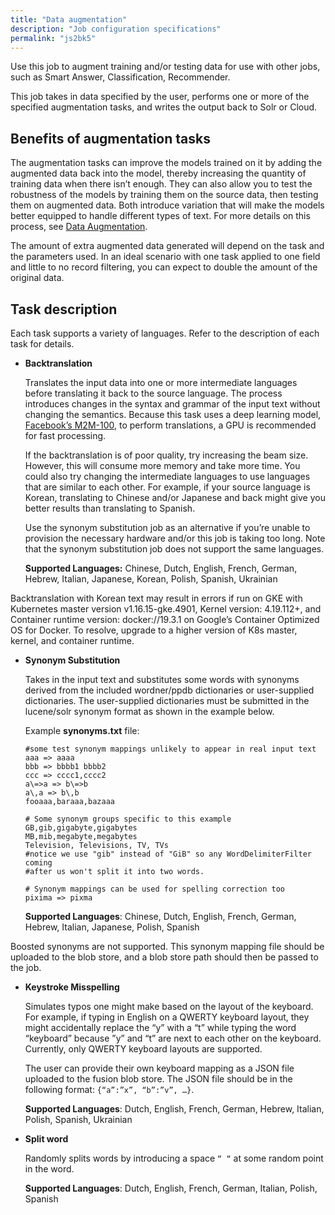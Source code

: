 ```yaml
---
title: "Data augmentation"
description: "Job configuration specifications"
permalink: "js2bk5"
---
```


Use this job to augment training and/or testing data for use with other jobs, such as Smart Answer, Classification, Recommender.

This job takes in data specified by the user, performs one or more of the specified augmentation tasks, and writes the output back to Solr or Cloud.

## Benefits of augmentation tasks

The augmentation tasks can improve the models trained on it by adding the augmented data back into the model, thereby increasing the quantity of training data when there isn’t enough.
They can also allow you to test the robustness of the models by training them on the source data, then testing them on augmented data. Both introduce variation that will make the models
better equipped to handle different types of text. For more details on this process, see [Data Augmentation](https://en.wikipedia.org/wiki/Data_augmentation).

The amount of extra augmented data generated will depend on the task and the parameters used. In an ideal scenario with one task applied to one field and little to no record filtering,
you can expect to double the amount of the original data.

## Task description

Each task supports a variety of languages. Refer to the description of each task for details.

* **Backtranslation**

  Translates the input data into one or more intermediate languages before translating it back to the source language. The process introduces changes in the syntax and
  grammar of the input text without changing the semantics. Because this task uses a deep learning model, [Facebook’s M2M-100](https://arxiv.org/pdf/2010.11125.pdf), to perform
  translations, a GPU is recommended for fast processing.

  If the backtranslation is of poor quality, try increasing the beam size. However, this will consume more memory and take more time. You could also try changing the intermediate languages
  to use languages that are similar to each other. For example, if your source language is Korean, translating to Chinese and/or Japanese and back might give you better results than
  translating to Spanish.

  Use the synonym substitution job as an alternative if you’re unable to provision the necessary hardware and/or this job is taking too long. Note that the synonym substitution job does not
  support the same languages.

  **Supported Languages:** Chinese, Dutch, English, French, German, Hebrew, Italian, Japanese, Korean, Polish, Spanish, Ukrainian

<Note>
Backtranslation with Korean text may result in errors if run on GKE with Kubernetes master version v1.16.15-gke.4901, Kernel version: 4.19.112+, and Container runtime version: docker://19.3.1 on Google’s Container Optimized OS for Docker. To resolve, upgrade to a higher version of K8s master, kernel, and container runtime.
</Note>

* **Synonym Substitution**

  Takes in the input text and substitutes some words with synonyms derived from the included wordner/ppdb dictionaries or user-supplied dictionaries. The user-supplied dictionaries must be submitted in the lucene/solr synonym format as shown in the example below.

  Example **synonyms.txt** file:

  ```
  #some test synonym mappings unlikely to appear in real input text
  aaa => aaaa
  bbb => bbbb1 bbbb2
  ccc => cccc1,cccc2
  a\=>a => b\=>b
  a\,a => b\,b
  fooaaa,baraaa,bazaaa

  # Some synonym groups specific to this example
  GB,gib,gigabyte,gigabytes
  MB,mib,megabyte,megabytes
  Television, Televisions, TV, TVs
  #notice we use "gib" instead of "GiB" so any WordDelimiterFilter coming
  #after us won't split it into two words.

  # Synonym mappings can be used for spelling correction too
  pixima => pixma
  ```

  **Supported Languages**: Chinese, Dutch, English, French, German, Hebrew, Italian, Japanese, Polish, Spanish

<Note>
Boosted synonyms are not supported. This synonym mapping file should be uploaded to the blob store, and a blob store path should then be passed to the job.
</Note>

* **Keystroke Misspelling**

  Simulates typos one might make based on the layout of the keyboard. For example, if typing in English on a QWERTY keyboard layout, they might accidentally replace the “y” with a “t” while typing the word “keyboard” because ”y” and “t” are next to each other on the keyboard. Currently, only QWERTY keyboard layouts are supported.

  The user can provide their own keyboard mapping as a JSON file uploaded to the fusion blob store. The JSON file should be in the following format: `{“a”:”x”, “b”:”v”, …​}`.

  **Supported Languages**: Dutch, English, French, German, Hebrew, Italian, Polish, Spanish, Ukrainian
* **Split word**

  Randomly splits words by introducing a space `“ “` at some random point in the word.

  **Supported Languages**: Dutch, English, French, German, Italian, Polish, Spanish


<SchemaParamFields schema={schema}/>